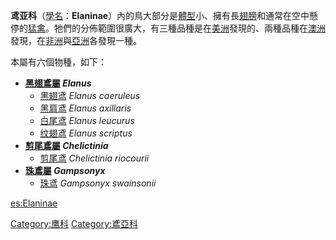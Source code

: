{{Automatic taxobox
| name = 鳶亞科
| image = Chelictinia riocouriiEYP09A.jpg
| image_caption = [[剪尾鳶|剪尾鳶]] ''Chelictinia riocourii''
| taxon = Elaninae
| authority = [[愛德華·布萊思|Blyth]], 1851
| subdivision_ranks = 屬
| subdivision = [[黑翅鳶屬|黑翅鳶屬]] ''Elanus''<br>
[[剪尾鳶屬|剪尾鳶屬]] ''Chelictinia''<br>
[[珠鳶屬|珠鳶屬]] ''Gampsonyx''
}}

'''鸢亚科'''（[[學名|學名]]：'''Elaninae'''）內的鳥大部分是[[體型|體型]]小、擁有長[[翅膀|翅膀]]和通常在空中懸停的[[猛禽|猛禽]]。牠們的分佈範圍很廣大，有三種品種是在[[美洲|美洲]]發現的、兩種品種在[[澳洲|澳洲]]發現，在[[非洲|非洲]]與[[亞洲|亞洲]]各發現一種。

本屬有六個物種，如下：
* '''[[黑翅鳶屬|黑翅鳶屬]] ''Elanus'''''
** [[黑翅鸢|黑翅鸢]] ''Elanus caeruleus'' 
** [[黑肩鸢|黑肩鸢]] ''Elanus axillaris'' 
** [[白尾鸢|白尾鸢]] ''Elanus leucurus''
** [[纹翅鸢|纹翅鸢]] ''Elanus scriptus'' 
* '''[[剪尾鳶屬|剪尾鳶屬]] ''Chelictinia'''''
** [[剪尾鸢|剪尾鸢]] ''Chelictinia riocourii''
* '''[[珠鳶屬|珠鳶屬]] ''Gampsonyx'''''
** [[珠鸢|珠鸢]] ''Gampsonyx swainsonii''
{{鷹形目}}
[[Category:鹰科|Category:鹰科]]
[[Category:鳶亞科|Category:鳶亞科]]

[[es:Elaninae|es:Elaninae]]
